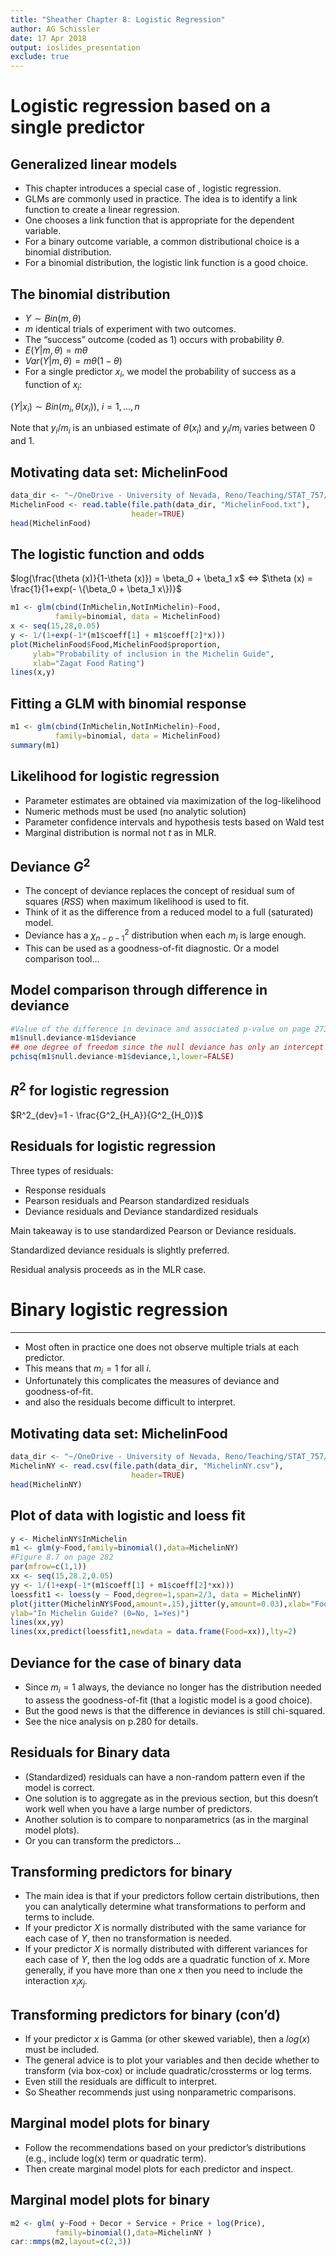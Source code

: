 ```yaml
---
title: "Sheather Chapter 8: Logistic Regression"
author: AG Schissler
date: 17 Apr 2018
output: ioslides_presentation
exclude: true
---
```


# Logistic regression based on a single predictor

## Generalized linear models

- This chapter introduces a special case of \emph{generalized linear models}, logistic regression.
- GLMs are commonly used in practice. The idea is to identify a link function to create a linear regression.
- One chooses a link function that is appropriate for the dependent variable.
- For a binary outcome variable, a common distributional choice is a binomial distribution.
- For a binomial distribution, the logistic link function is a good choice.

## The binomial distribution

- $Y \sim Bin(m,\theta)$
- $m$ identical trials of experiment with two outcomes.
- The "success" outcome (coded as 1) occurs with probability $\theta$.
- $E(Y|m,\theta) = m\theta$
- $Var(Y|m,\theta) = m\theta (1-\theta)$
- For a single predictor $x_i$, we model the probability of success as a function of $x_i$:

$(Y|x_i) \sim Bin(m_i, \theta (x_i))$, $i=1,...,n$

Note that $y_i / m_i$ is an unbiased estimate of $\theta (x_i)$ and $y_i / m_i$ varies between 0 and 1.

## Motivating data set: MichelinFood

```r
data_dir <- "~/OneDrive - University of Nevada, Reno/Teaching/STAT_757/Sheather_data/Data"
MichelinFood <- read.table(file.path(data_dir, "MichelinFood.txt"),
                           header=TRUE)
head(MichelinFood)
```

## The logistic function and odds

$log(\frac{\theta (x)}{1-\theta (x)}) = \beta_0 + \beta_1 x$ $\iff$ $\theta (x) = \frac{1}{1+exp(- \{\beta_0 + \beta_1 x\})}$


```r
m1 <- glm(cbind(InMichelin,NotInMichelin)~Food,
          family=binomial, data = MichelinFood)
x <- seq(15,28,0.05)
y <- 1/(1+exp(-1*(m1$coeff[1] + m1$coeff[2]*x)))
plot(MichelinFood$Food,MichelinFood$proportion,
     ylab="Probability of inclusion in the Michelin Guide",
     xlab="Zagat Food Rating")
lines(x,y)
```

## Fitting a GLM with binomial response

```r
m1 <- glm(cbind(InMichelin,NotInMichelin)~Food,
          family=binomial, data = MichelinFood)
summary(m1)
```

## Likelihood for logistic regression

- Parameter estimates are obtained via maximization of the log-likelihood
- Numeric methods must be used (no analytic solution)
- Parameter confidence intervals and hypothesis tests based on Wald test
- Marginal distribution is normal not $t$ as in MLR.

## Deviance $G^2$

- The concept of deviance replaces the concept of residual sum of squares ($RSS$) when maximum likelihood is used to fit.
- Think of it as the difference from a reduced model to a full (saturated) model.
- Deviance has a $\chi^2_{n-p-1}$ distribution when each $m_i$ is large enough.
- This can be used as a goodness-of-fit diagnostic. Or a model comparison tool...

## Model comparison through difference in deviance

```r
#Value of the difference in devinace and associated p-value on page 273
m1$null.deviance-m1$deviance
## one degree of freedom since the null deviance has only an intercept
pchisq(m1$null.deviance-m1$deviance,1,lower=FALSE)
```

## $R^2$ for logistic regression

$R^2_{dev}=1 - \frac{G^2_{H_A}}{G^2_{H_0}}$

## Residuals for logistic regression

Three types of residuals:

- Response residuals
- Pearson residuals and Pearson standardized residuals
- Deviance residuals and Deviance standardized residuals

Main takeaway is to use standardized Pearson or Deviance residuals.

Standardized deviance residuals is slightly preferred. 

Residual analysis proceeds as in the MLR case.

# Binary logistic regression

----
- Most often in practice one does not observe multiple trials at each predictor.
- This means that $m_i=1$ for all $i$. 
- Unfortunately this complicates the measures of deviance and goodness-of-fit.
- and also the residuals become difficult to interpret.

## Motivating data set: MichelinFood

```r
data_dir <- "~/OneDrive - University of Nevada, Reno/Teaching/STAT_757/Sheather_data/Data"
MichelinNY <- read.csv(file.path(data_dir, "MichelinNY.csv"),
                           header=TRUE)
head(MichelinNY)
```

## Plot of data with logistic and loess fit

```r
y <- MichelinNY$InMichelin
m1 <- glm(y~Food,family=binomial(),data=MichelinNY)
#Figure 8.7 on page 282
par(mfrow=c(1,1))
xx <- seq(15,28.2,0.05)
yy <- 1/(1+exp(-1*(m1$coeff[1] + m1$coeff[2]*xx)))
loessfit1 <- loess(y ~ Food,degree=1,span=2/3, data = MichelinNY)
plot(jitter(MichelinNY$Food,amount=.15),jitter(y,amount=0.03),xlab="Food Rating",
ylab="In Michelin Guide? (0=No, 1=Yes)")
lines(xx,yy)
lines(xx,predict(loessfit1,newdata = data.frame(Food=xx)),lty=2)
```

## Deviance for the case of binary data

- Since $m_i=1$ always, the deviance no longer has the distribution needed to assess the goodness-of-fit (that a logistic model is a good choice).
- But the good news is that the difference in deviances is still chi-squared.
- See the nice analysis on p.280 for details.

## Residuals for Binary data

- (Standardized) residuals can have a non-random pattern even if the model is correct.
- One solution is to aggregate as in the previous section, but this doesn't work well when you have a large number of predictors.
- Another solution is to compare to nonparametrics (as in the marginal model plots).
- Or you can transform the predictors...

## Transforming predictors for binary

- The main idea is that if your predictors follow certain distributions, then you can analytically determine what transformations to perform and terms to include.
- If your predictor $X$ is normally distributed with the same variance for each case of $Y$, then no transformation is needed.
- If your predictor $X$ is normally distributed with different variances for each case of $Y$, then the log odds are a quadratic function of $x$. More generally, if you have more than one $x$ then you need to include the interaction $x_i x_j$.

## Transforming predictors for binary (con'd)

- If your predictor $x$ is Gamma (or other skewed variable), then a $log(x)$ must be included.
- The general advice is to plot your variables and then decide whether to transform (via box-cox) or include quadratic/crossterms or log terms.
- Even still the residuals are difficult to interpret.
- So Sheather recommends just using nonparametric comparisons.

## Marginal model plots for binary

- Follow the recommendations based on your predictor's distributions (e.g., include log(x) term or quadratic term).
- Then create marginal model plots for each predictor and inspect.

## Marginal model plots for binary 

```r
m2 <- glm( y~Food + Decor + Service + Price + log(Price),
          family=binomial(),data=MichelinNY )
car::mmps(m2,layout=c(2,3))
```


